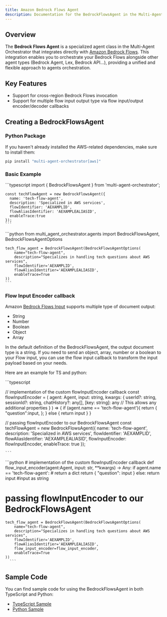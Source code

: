 ```yaml
---
title: Amazon Bedrock Flows Agent
description: Documentation for the BedrockFlowsAgent in the Multi-Agent Orchestrator
---
```


## Overview

The **Bedrock Flows Agent** is a specialized agent class in the Multi-Agent Orchestrator that integrates directly with [Amazon Bedrock Flows](https://aws.amazon.com/bedrock/flows/).
This integration enables you to orchestrate your Bedrock Flows alongside other agent types (Bedrock Agent, Lex, Bedrock API...), providing a unified and flexible approach to agents orchestration.

## Key Features

- Support for cross-region Bedrock Flows invocation
- Support for multiple flow input output type via flow input/output encoder/decoder callbacks

## Creating a BedrockFlowsAgent

### Python Package

If you haven't already installed the AWS-related dependencies, make sure to install them:

```bash
pip install "multi-agent-orchestrator[aws]"
```

### Basic Example


<Tabs syncKey="runtime">
  <TabItem label="TypeScript" icon="seti:typescript" color="blue">
    ```typescript
    import { BedrockFlowsAgent } from 'multi-agent-orchestrator';

    const techFlowAgent = new BedrockFlowsAgent({
      name: 'tech-flow-agent',
      description: 'Specialized in AWS services',
      flowIdentifier: 'AEXAMPLID',
      flowAliasIdentifier: 'AEXAMPLEALIASID',
      enableTrace:true
    });
    ```
  </TabItem>
  <TabItem label="Python" icon="seti:python">
    ```python
    from multi_agent_orchestrator.agents import BedrockFlowsAgent, BedrockFlowsAgentOptions

    tech_flow_agent = BedrockFlowsAgent(BedrockFlowsAgentOptions(
        name="tech-flow-agent",
        description="Specializes in handling tech questions about AWS services",
        flowIdentifier='AEXAMPLID',
        flowAliasIdentifier='AEXAMPLEALIASID',
        enableTrace=True
    ))
    ```
  </TabItem>
</Tabs>

### Flow Input Encoder callback

Amazon [Bedrock Flows Input](https://docs.aws.amazon.com/bedrock/latest/userguide/flows-nodes.html) supports multiple type of document output:
- String
- Number
- Boolean
- Object
- Array

In the default definition of the BedrockFlowsAgent, the output document type is a string.
If you need to send an object, array, number or a boolean to your Flow input, you can use the flow input callback to transform the input payload based on your needs.

Here are an example for TS and python:

<Tabs syncKey="runtime">
  <TabItem label="TypeScript" icon="seti:typescript" color="blue">
    ```typescript

// implementation of the custom flowInputEncoder callback
const flowInputEncoder = (
  agent: Agent,
  input: string,
  kwargs: {
    userId?: string,
    sessionId?: string,
    chatHistory?: any[],
    [key: string]: any  // This allows any additional properties
  }
) => {
  if (agent.name == 'tech-flow-agent'){
    return {
      "question":input,
    };
  } else {
    return input
  }
}

// passing flowInputEncoder to our BedrockFlowsAgent
const techFlowAgent = new BedrockFlowsAgent({
  name: 'tech-flow-agent',
  description: 'Specialized in AWS services',
  flowIdentifier: 'AEXAMPLID',
  flowAliasIdentifier: 'AEXAMPLEALIASID',
  flowInputEncoder: flowInputEncoder,
  enableTrace: true
});


    ```
  </TabItem>
  <TabItem label="Python" icon="seti:python">
    ```python
  # implementation of the custom flowInputEncoder callback
  def flow_input_encoder(agent:Agent, input: str, **kwargs) -> Any:
      if agent.name == 'tech-flow-agent':
        # return a dict
        return {
          "question": input
        }
      else:
          return input #input as string

  # passing flowInputEncoder to our BedrockFlowsAgent
    tech_flow_agent = BedrockFlowsAgent(BedrockFlowsAgentOptions(
        name="tech-flow-agent",
        description="Specializes in handling tech questions about AWS services",
        flowIdentifier='AEXAMPLID',
        flowAliasIdentifier='AEXAMPLEALIASID',
        flow_input_encoder=flow_input_encoder,
        enableTrace=True
    ))
      ```
  </TabItem>
</Tabs>

## Sample Code

You can find sample code for using the BedrockFlowsAgent in both TypeScript and Python:

- [TypeScript Sample](https://github.com/awslabs/multi-agent-orchestrator/tree/main/examples/bedrock-flows/typescript)
- [Python Sample](https://github.com/awslabs/multi-agent-orchestrator/tree/main/examples/bedrock-flows/python)

